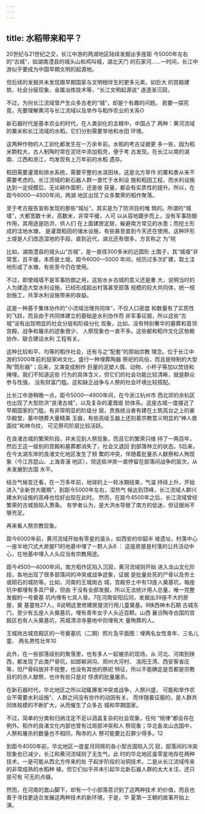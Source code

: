 ```yaml
---
---
---
```

title: 水稻带来和平？
---



20世纪与21世纪之交，长江中游的两湖地区陆续发掘出多座距 今5000年左右的“古城”，如湖南澧县的城头山和鸡叫城，湖北天门 的石家河……一时间，长江中游似乎要成为中国早期文明的起源地。

但后续的发掘并未发现跟早期国家与文明相伴生的更多元素，如巨大 的宫殿建筑、社会分层现象、金属冶炼技术等，“长江文明起源说” 遂逐渐沉寂。

不过，为何长江流域曾产生众多古老的“城”，却是个有趣的问题。 若要一探究竟，先要理解黄河与长江流域以及旱作与稻作农业的关系O

新石器时代是基本农业的时代，在人类驯化的主粮中，中国占了 两种：黄河流域的粟米和长江流域的水稻，它们分别需要旱地和水田 环境。

这两种作物的人工驯化都发生在一万余年前。水稻的考古证据更 多一些，因为稻米颗粒大，古人制陶时常在泥坯中添加稻壳，便于考 古发现。在长江以南的湖南、江西和浙江，均发现有上万年前的水稻 遗存。

稻田需要灌溉和排水系统，需要平整的水滨田块，这是北方旱作 的粟和黍从来不需要考虑的。长江流域的新石器人群一直忙于水利设 施和稻田工程，而水利设施达到一定规模后，无论耕作面积，还是收 获量，都会有实质性的提升。所以，在距今6000—4500年间，两湖 地区出现了众多繁荣的稻作聚落。

至于考古报告宣称发现的那些“城址”，其实是为了防洪目的堆 筑的。所谓的“城墙”，大都宽数十米，高数米，非常平缓，人可 以从容地踱步而上，没有军事防御作用，其用途是防洪，供人们 在上面建房定居，躲避南方常见的水患；而挖土形成的洼地水塘， 是灌溉稻田的储水设施，有些甚至直到今天还在使用。这种环形 土堤是人们改造湿地的手段，直到近代，湖北还有很多，方言称之 为“垸

比如，湖南澧县的城头山“古城”，是一直径300多米的近圆形 土围子，其“城墙”非常宽，且平缓，本质是土堤。距今6000—5000 年间，经历过多次扩建，取土洼地形成了水塘，有些至今仍在使用。

不过，即使城墙不是军事防御之用，这些水乡古城的意义还是重 大，说明当时的人为建造大型水利设施，已经形成超出村落甚至部落 规模的较大共同体，统一规划施工，共享水利设施带来的收益。

这是一种基于集体协作的“小流域治理共同体”，不仅人口密度 和数量有了实质性的飞跃，而且由于共同体建立的基础是水利协作而 非军事征服，所以这些“古城”没有出现明显的社会分层和阶级分化 现象，比如，没有特别奢华的墓葬和首领宫殿，战争和屠杀的迹象很少， 人祭现象也一直不多。这些都和稻作文化区依赖协作、联合建设水利 工程有关。

这种比较和平、均等的稻作社会，还有与之“配套”的原始宗教 理念。位于长江中游的5000年前的屈家岭文化，盛行一种埋葬陶器 祭祀的风俗，而且是特制的大型陶“筒形器”；后来，又演变成制作 巨量的泥塑人偶、动物、小杯子等加以焚烧和掩埋。我们不知道这些 行为的具体含义，但它们的社会功能比较清晰，就是群众参与性强， 没有财富门槛。这和缺乏战争与人祭的社会环境比较搭配。

比长江中游稍晚一点，距今5000—4900年间，在今浙江杭州市 西北郊的余杭区也出现了大型防洪“良渚古城”，以及复杂的灌溉堤 防体系。这座古城一度接近了早期国家的门槛，有非常明显的阶级分 层，贵族统治者有建在土筑高台之上的豪华殿堂，墓中随葬大量精美 玉器，有些高级玉器上还刻着宗教意义明显的“神人兽面纹”和神鸟纹， 可见祭司阶层比较活跃。

在良渚古城的繁荣阶段，并未见到人祭现象，而且它的繁荣只维 持了一两百年，然后王这一级别的宫殿和墓葬都消失了，社会又退回 到部落林立的状态。5后来，在今太湖东岸的良渚文化地区发生了频 繁的冲突，伴随着批量杀人献祭和人殉现象（今江苏昆山、上海青浦 地区），但这些冲突一直停留在部落间战争的层次，从未发展到古国 水平。

结合气候变迁看，在一万多年前，地球的上一轮冰期结束，气温 持续上升，开始进入“全新世大暖期”，到距今5000年左右，湿热气 候达到顶峰，长江流域人群兴建水利设施的高峰也恰好出现在此时。 然而，在距今4500年之后，长江流域曾经繁荣的古城皆陷入萧条。 有学者认为，是大洪水导致了南方的低迷，但证据尚不够充足。

再来看人祭宗教现象。

距今6000年前，黄河流域开始有零星的苗头，如西安的仰韶半 坡遗址，村落中心一座半地穴式大房屋F1的地基中埋了一颗人头6 ： 这座房屋是村落的公共活动中心，在地基中埋入人头应当有宗教用途。

距今4500—4000年间，南方稻作区陷入沉寂，黄河流域则开始 进入龙山文化阶段，各地出现了很多部落间的冲突或战争迹象，证据 是批量处死的尸骨以及夯土或砌石的城防等。比如，河南的王城岗古 城，宫殿夯土中有13座人奠基坑，每座坑中都埋有多具尸骨，但由 于没有全部发掘，所以无法统计用人总量，唯一完整发掘的一号奠基 坑内埋有七具人骨。7在河南安阳后冈，发掘出39座不大的房屋，奠 基童牲27人，8说明这里修建房屋流行用儿童奠基。9陕西神木石期 古城东门，至少有五座人头奠基坑，埋有青年女子人头近百颗。山西 襄汾陶寺古国的宫殿区也有人头奠基坑，芮城清凉寺墓地中则埋有大 量殉葬的人。



王城岗古城宫殿区的一号奠基坑（二期）照片及平面图：埋两名女性青年、三名儿童、 两名男性壮年10

此外，在一些部落级别的聚落里，也有多人一起被杀的现场，从 河北、河南到陕西，都发现了此类尸骨坑，如邯郸涧沟、郑州大河村、 洛阳王湾、西安客省庄等，但尸骨码放并不规整，也没有其他的祭祀 特征，所以不能确定是否都是宗教目的的杀人献祭，也许有些只是对 俘虏的批量屠杀。

在新石器时代，华北地区之所以动辄爆发冲突或战争，人祭兴盛， 可能和旱作农业不需要水利设施“、人群之间没有协作的动因有关。 而伴随着征服的，是人群共同体规模的不断扩大，从而催生了众多古 城和早期国家。

不过，简单的分类和归纳注定不足以涵盖复杂的社会现象，任何 “规律”都会存在例外。稻作的良渚文化内部也曾有过局部冲突和人 祭现象；华北各龙山古国中，人祭和屠杀的数量也不相同，陶寺的人 祭可能要比石罪少得多。12

到距今4000年前，华北地区一度星月同辉的各小型古国陷入沉 寂，部落间的冲突现象也已减少，长江和黄河流域则了无生气。此 时的华北地区虽零星地存在两种技术，一是可能从西北方传来的处 于起步阶段的冶铜技术，二是从长江流域传来的非常成熟的水稻种 植，但它们似乎并未引起华北新石器人群的太大关注，还只是可有 可无的点缀。

然而，在河南的嵩山脚下，却有一个小部落意识到了这两种技术 的价值，而且也善于寻找更适合发展这两种技术的新环境，于是，华 夏第一王朝的故事开始上演。